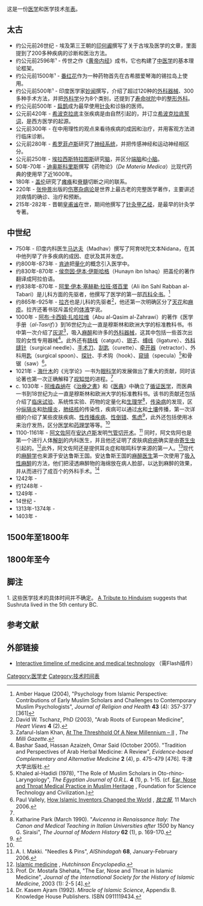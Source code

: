 {{request translation|en|time=2014-02-12}}

这是一份[[医学|医学]]和医学技术[[年表|年表]]。

== 太古==
* 约公元前26世纪 - 埃及第三王朝的[[印何阗|印何阗]]撰写了关于古埃及医学的文章，里面提到了200多种疾病的诊断和医治方法。
* 约公元前2596年¹ - 传世之作《[[黄帝内经|黄帝内经]]》成书，它也构建了[[中医学|中医学]]的基本理论框架。
* 约公元前1500年¹ - [[番红花|番红花]]作为一种药物首先在古希腊爱琴海的锡拉岛上使用。
* 约公元前500年¹ - 印度医学家[[妙闻|妙闻]]撰写{{le|妙闻本集|Sushruta Samhita}}，介绍了超过120种的[[外科器械|外科器械]]、300多种手术方法，并把[[外科学|外科学]]分为8个类别，还提到了[[寿命吠陀|寿命吠陀]]中的[[整形外科|整形外科]]。
* 约公元前500年 - [[扁鹊|扁鹊]]成为最早使用[[针灸|针灸]]和诊脉的医师。
* 公元前420年 - [[希波克拉底|希波克拉底]]主张疾病是由自然引起的，并订立[[希波克拉底誓词|希波克拉底誓词]]，是西方医学的起源。
* 公元前300年 - {{le|揭罗迦|Charaka}} 在{{le|揭罗迦集|Charaka Samhita}}中用理性的观点来看待疾病的成因和治疗，并用客观方法进行临床诊断。
* 公元前280年 - [[希罗菲卢斯|希罗菲卢斯]]研究了[[神经系统|神经系统]]，并把传感神经和运动神经相区分。
* 公元前250年 - [[埃拉西斯特拉图斯|埃拉西斯特拉图斯]]研究[[脑|脑]]，并区分[[端脑|端脑]]和[[小脑|小脑]]。
* 50年-70年 - [[迪奥斯科里斯|迪奥斯科里斯]]撰写《药物论》（''De Materia Medica''）比现代药典的使用早了近1600年。
* 180年 - [[盖伦|盖伦]]研究了[[瘫痪|瘫痪]]和[[脊髓|脊髓]]切断之间的联系。
* 220年 - [[张仲景|张仲景]]出版的[[伤寒杂病论|伤寒杂病论]]是世界上最古老的完整医学著作，主要讲述对病情的确诊、治疗和预断。
* 215年-282年 - 晋朝[[皇甫谧|皇甫谧]]在世，期间他撰写了[[针灸甲乙经|针灸甲乙经]]，是最早的针灸学专著。

== 中世纪==
* 750年 - 印度内科医生[[马达夫|马达夫]]（Madhav）撰写了阿育吠陀文本Nidana，在其中他列举了许多疾病的成因、症状及其并发症。
* 约800年-873年 - [[肯迪|肯迪]]把[[量化_(数理逻辑)|量化]]的概念引入医学中。
* 约830年-870年 - [[侯奈因·伊本·伊斯哈格|侯奈因·伊本·伊斯哈格]]（Hunayn ibn Ishaq）把盖伦的著作翻译成阿拉伯语。 
* 约838年-870年 - [[阿里·伊本·塞赫勒·拉班·塔百里|阿里·伊本·塞赫勒·拉班·塔百里]]（Ali ibn Sahl Rabban al-Tabari）是儿科方面的先驱者，他撰写了医学的第一部[[百科全书|百科全书]]。<ref>Amber Haque (2004), "Psychology from Islamic Perspective: Contributions of Early Muslim Scholars and Challenges to Contemporary Muslim Psychologists", ''Journal of Religion and Health'' '''43''' (4): 357-377 [361]</ref>
* 约865年-925年 - [[拉齐|拉齐]]也是儿科的先驱者<ref name=Tschanz>David W. Tschanz, PhD (2003), "Arab Roots of European Medicine", ''Heart Views'' '''4''' (2).</ref>，他还第一次明确区分了[[天花|天花]]和[[麻疹|麻疹]]。拉齐还著书驳斥盖伦的[[体液|体液]]学说。
* 1000年 - [[阿布·卡西姆·扎哈拉维|阿布·卡西姆·扎哈拉维]]（Abu al-Qasim al-Zahrawi）的著作《医学手册（''al-Tasrif''）》到16世纪为止一直是穆斯林和欧洲大学的标准教科书。书中第一次介绍了[[灰泥|灰泥]]<ref>Zafarul-Islam Khan, [http://milligazette.com/Archives/15-1-2000/Art5.htm At The Threshhold Of A New Millennium – II] {{Wayback|url=http://milligazette.com/Archives/15-1-2000/Art5.htm |date=20170324064542 }}, ''The Milli Gazette''.</ref>，吸入[[麻醉学|麻醉]]和许多的[[外科器械|外科器械]]，这其中包括一些首次出现的女性专用器械<ref name=Saad>Bashar Saad, Hassan Azaizeh, Omar Said (October 2005). "Tradition and Perspectives of Arab Herbal Medicine: A Review", ''Evidence-based Complementary and Alternative Medicine'' '''2''' (4), p. 475-479 [476]. 牛津大学出版社.</ref>。此外还有[[肠线|肠线]]（catgut）、[[钳子|钳子]]、[[缚线|缚线]]（ligature）、[[外科缝针|外科缝针]]（surgical needle）、[[手术刀|手术刀]]、[[刮匙|刮匙]]（curette）、[[牵开器|牵开器]]（retractor）、外科用[[匙|匙]]（surgical spoon）、[[探针|探针]]、手术钩（hook）、[[窥镜|窥镜]]（specula）<ref>Khaled al-Hadidi (1978), "The Role of Muslim Scholars in Oto-rhino-Laryngology", ''The Egyptian Journal of O.R.L.'' '''4''' (1), p. 1-15. (cf. [http://muslimheritage.com/topics/default.cfm?ArticleID=674 Ear, Nose and Throat Medical Practice in Muslim Heritage] {{Wayback|url=http://muslimheritage.com/topics/default.cfm?ArticleID=674 |date=20111001101604 }}, Foundation for Science Technology and Civilization.)</ref>和骨锯（saw）<ref name=Vallely>Paul Vallely, [http://findarticles.com/p/articles/mi_qn4158/is_20060311/ai_n16147544 How Islamic Inventors Changed the World] {{Wayback|url=http://findarticles.com/p/articles/mi_qn4158/is_20060311/ai_n16147544 |date=20151229022012 }}, ''[[独立报|独立报]]'', 11 March 2006.</ref>。
* 1021年 - [[海什木|海什木]]的《光学论》一书为[[眼科学|眼科学]]的发展做出了重大的贡献，同时该论著也第一次正确解释了[[视知觉|视知觉]]的进程。<ref name=Saad/>
* c. 1030年 - [[阿维森纳|阿维森纳]]在《[[治療之書|治療之書]]》和《[[医典|医典]]》中确立了[[循证医学|循证医学]]，而医典一书到18世纪为止一直是穆斯林和欧洲大学的标准教科书。该书的贡献还包括介绍了[[临床试验|临床试验]]、系统性实验、药物的定量化和[[生理学|生理学]]<ref>Katharine Park (March 1990). "''Avicenna in Renaissance Italy: The Canon and Medical Teaching in Italian Universities after 1500'' by Nancy G. Siraisi", ''The Journal of Modern History'' '''62''' (1), p. 169-170.</ref>，[[传染病|传染病]]的发现，区分[[纵隔炎|纵隔炎]]和[[肋膜炎|肋膜炎]]，[[肺结核|肺结核]]的传染性，疾病可以通过[[水|水]]和[[土壤|土壤]]传播，第一次详细的介绍了某些皮肤疾病、[[性传播疾病|性传播疾病]]、[[性倒错|性倒错]]、[[焦虑|焦虑]]<ref name=Sarton>{{citation|first=George|last=Sarton|author-link=|title=Introduction to the History of Science|year=1927–31|url=http://www.cyberistan.org/islamic/Introl1.html#sarton2|accessdate=2008-01-25|archive-date=2008-02-03|archive-url=https://web.archive.org/web/20080203140704/http://www.cyberistan.org/islamic/Introl1.html#sarton2|dead-url=yes}}</ref>，此外还包括使用冰来治疗发热，区分[[医学|医学]]和[[药理学|药理学]]等等。<ref name=Saad/>
* 1100-1161年 - [[阿文佐阿|阿文佐阿]]在[[安达卢斯|安达卢斯]]发明[[气管切开术|气管切开术]]。<ref>A. I. Makki. "Needles & Pins", ''AlShindagah'' '''68''', January-February 2006.</ref> 同时，阿文佐阿也是第一个进行人体[[解剖|解剖]]的内科医生，并且他还证明了皮肤病[[疥疮|疥疮]]确实是由[[寄生|寄生虫]]引起的。<ref>[http://encyclopedia.farlex.com/Islamic+medicine Islamic medicine] {{Wayback|url=http://encyclopedia.farlex.com/Islamic+medicine |date=20120208031923 }}, ''Hutchinson Encyclopedia''.</ref>此外，阿文佐阿还是提供耳炎症和喘鸣科学来源的第一人。<ref>Prof. Dr. Mostafa Shehata, "The Ear, Nose and Throat in Islamic Medicine", ''Journal of the International Society for the History of Islamic Medicine'', 2003 (1): 2-5 [4].</ref>现代的[[麻醉学|麻醉学]]也来源于安达鲁斯王国。安达鲁斯王国的[[麻醉科医师|麻醉医生]]第一次使用了[[吸入性麻醉|吸入性麻醉]]的方法，他们把浸透麻醉物的海绵放在病人脸部，以达到麻醉的效果，并从而进行了成百个的外科手术。<ref name=Ajram>Dr. Kasem Ajram (1992). ''Miracle of Islamic Science'', Appendix B. Knowledge House Publishers. ISBN 0911119434.</ref>
* 1242年 - 
* 约1248年 - 
* 1249年 - 
* 14世纪 - 
* 1313年-1374年 - 
* 1403年 -

== 1500年至1800年==

== 1800年至今==

== 脚注==
1. 这些医学技术的具体时间并不确定。 [http://www.atributetohinduism.com/Hindu_Culture2.htm A Tribute to Hinduism]{{Wayback|url=http://www.atributetohinduism.com/Hindu_Culture2.htm |date=20060811190150 }} suggests that Sushruta lived in the 5th century BC.

== 参考文献==
{{reflist}}

== 外部链接==
* [https://web.archive.org/web/20080216092053/http://www.abpischools.org.uk/res/coResourceImport/resources04/history/timeline.cfm Interactive timeline of medicine and medical technology] （需Flash插件）

[[Category:医学史|Category:医学史]]
[[Category:技术时间表|Category:技术时间表]]